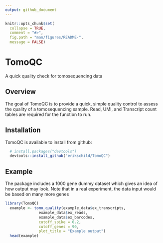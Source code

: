 ```yaml
---
output: github_document
---
```


```r
knitr::opts_chunk$set(
  collapse = TRUE,
  comment = "#>",
  fig.path = "man/figures/README-",
  message = FALSE)
```
# TomoQC
A quick quality check for tomosequencing data
  
## Overview
The goal of TomoQC is to provide a quick, simple quality control to assess the quality of a tomosequencing sample.
Read, UMI, and Transcript count tables are required for the function to run.

## Installation
TomoQC is available to install from github:
  
```r
  # install.packages("devtools")
  devtools::install_github("erikschild/TomoQC")
```
  
## Example
The package includes a 1000 gene dummy dataset which gives an idea of how output may look. Note that in a real experiment, the data input would be based on many more genes

```r
library(TomoQC)
  example <- tomo_quality(example_data$ex_transcripts,
               example_data$ex_reads,
               example_data$ex_barcodes,
               cutoff_spike = 0.2,
               cutoff_genes = 90,
               plot_title = "Example output")
  head(example)
```
  
